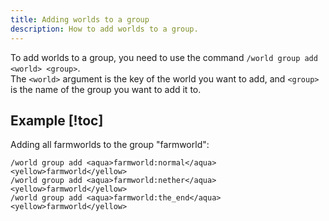 ```yaml
---
title: Adding worlds to a group
description: How to add worlds to a group.
---
```


To add worlds to a group, you need to use the command `/world group add <world> <group>`.  
The `<world>` argument is the key of the world you want to add, and `<group>` is the name of the group you want to add it to.

## Example [!toc]

Adding all farmworlds to the group "farmworld":

```
/world group add <aqua>farmworld:normal</aqua> <yellow>farmworld</yellow>
/world group add <aqua>farmworld:nether</aqua> <yellow>farmworld</yellow>
/world group add <aqua>farmworld:the_end</aqua> <yellow>farmworld</yellow>
```
